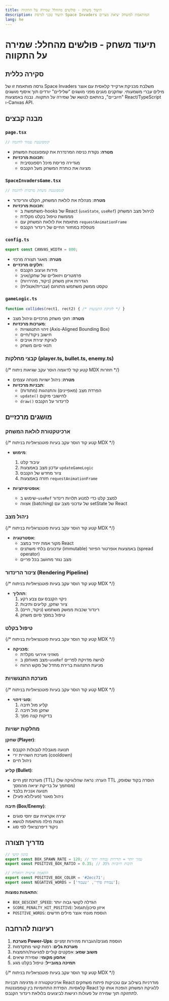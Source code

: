 ```yaml
---
title: תיעוד משחק - פולשים מהחלל שמירה על התקווה
description: תיעוד טכני לגרסת Space Invaders המותאמת למשחק יציאת מצרים
lang: he
---
```


# תיעוד משחק - פולשים מהחלל: שמירה על התקווה

## סקירה כללית
גרסה מותאמת זו של Space Invaders משלבת מכניקת ארקייד קלאסית עם אוצר מילים עברי משמעותי. שחקנים מגנים מפני מושגים "שליליים" יורדים תוך איסוף מושגים "חיוביים", בהתאם לנושא של שמירה על התקווה. נבנה באמצעות React/TypeScript ו-Canvas API.

## מבנה קבצים

### `page.tsx`
```typescript
// קומפוננטת עמוד לדוגמה
```
- **מטרה**: נקודת כניסה המרנדרת את קומפוננטת המשחק
- **תכונות מרכזיות**:
  - מגדירה פריסת מיכל רספונסיבית
  - מציגה את כותרת המשחק מעל הקנבס

### `SpaceInvadersGame.tsx`
```typescript
// קומפוננטת משחק מרכזית לדוגמה
```
- **מטרה**: מנהלת את לולאת המשחק, הקלט והרינדור
- **תכונות מרכזיות**:
  - משתמשת ב-hooks של React (`useState`, `useRef`) לניהול מצב המשחק
  - מממשת טיפול בקלט מקלדת
  - מתאמת את לולאת המשחק עם `requestAnimationFrame`
  - מטפלת במחזור החיים של רינדור הקנבס

### `config.ts`
```typescript
export const CANVAS_WIDTH = 800;
```
- **מטרה**: מאגר תצורה מרכזי
- **חלקים מרכזיים**:
  - מידות ועיצוב הקנבס
  - פרמטרים ויזואליים של שחקן/אויב
  - הגדרות איזון משחק (ניקוד, מהירויות)
  - טקסט ממשק משתמש מתורגם (עברית/אנגלית)

### `gameLogic.ts`
```typescript
function collides(rect1, rect2) { /* לוגיקת התנגשות */ }
```
- **מטרה**: חוקי משחק מרכזיים וניהול מצב
- **מערכות מרכזיות**:
  - זיהוי התנגשויות (Axis-Aligned Bounding Box)
  - חישוב ניקוד/חיים
  - לוגיקת יצירת אויבים
  - תנאי סיום משחק

### קבצי מחלקות (player.ts, bullet.ts, enemy.ts)
{/* קטע קוד לדוגמה הוסר עקב שגיאות ניתוח MDX חוזרות */}
- **מטרה**: ניהול ישויות מונחה עצמים
- **תבניות מרכזיות**:
  - הפרדת מצב (מאפיינים) והתנהגות (מתודות)
  - `update()` לחישובי מיקום
  - `draw()` לרינדור על הקנבס

## מושגים מרכזיים

### ארכיטקטורת לולאת המשחק
{/* קטע קוד הוסר עקב בעיות פוטנציאליות בניתוח MDX */}
- **מימוש**:
  1. עיבוד קלט
  2. עדכון מצב באמצעות `updateGameLogic`
  3. ציור מחדש של הקנבס
  4. חזרה באמצעות `requestAnimationFrame`

- **אופטימיזציות**:
  - שימוש ב-`useRef` למצב קלט כדי למנוע תלויות רינדור
  - אצווה (batching) של עדכוני מצב עם setState של React

### ניהול מצב
{/* קטע קוד הוסר עקב בעיות פוטנציאליות בניתוח MDX */}
- **אסטרטגיה**:
  - מקור אמת יחיד במצב React
  - עדכונים בלתי משתנים (immutable) באמצעות אופרטור הפיזור (spread operator)
  - מצב נגזר מחושב בכל פריים

### צינור הרינדור (Rendering Pipeline)
{/* קטע קוד הוסר עקב בעיות פוטנציאליות בניתוח MDX */}
- **תהליך**:
  1. ניקוי הקנבס עם צבע רקע
  2. ציור שחקן, קליעים ותיבות
  3. רינדור שכבות ממשק משתמש (ניקוד, חיים)
  4. טיפול במסך סיום משחק

### טיפול בקלט
{/* קטע קוד הוסר עקב בעיות פוטנציאליות בניתוח MDX */}
- **מכניקה**:
  - מאזיני אירועי מקלדת
  - מצב מאוחסן ב-`useRef` לגישה מדויקת לפריים
  - מניעת התנהגות ברירת מחדל של מקש הרווח

### מערכת התנגשויות
{/* קטע קוד הוסר עקב בעיות פוטנציאליות בניתוח MDX */}
- **סוגי זיהוי**:
  1. קליע מול תיבה
  2. שחקן מול תיבה
  3. בדיקות קצה מסך

### מחלקות ישויות
**שחקן (Player)**:
- תנועה מוגבלת לגבולות הקנבס
- מערכת השהיית ירי (cooldown)
- ניהול חיים

**קליע (Bullet)**:
- מערכת זמן חיים (TTL) (הערה: נראה שהלוגיקה של TTL הוסרה בקוד שסופק, מסתמך על בדיקת יציאה מהמסך)
- תנועה אנכית בלבד
- ניהול מאגר (פעיל/לא פעיל)

**תיבה (Box/Enemy)**:
- יצירה אקראית עם יחסי סוגים
- הצגת מילה מותאמת לנושא
- ניקוד דיפרנציאלי לפי סוג

## מדריך תצורה
```typescript
// כוונון קושי
export const BOX_SPAWN_RATE = 120; // נמוך יותר = תדירות גבוהה יותר
export const POSITIVE_BOX_RATIO = 0.35; // 35% תיבות חיוביות

// התאמה אישית ויזואלית
export const POSITIVE_BOX_COLOR = '#2ecc71';
export const NEGATIVE_WORDS = ['עבודת פרך', 'שעבוד'];
```
**התאמות נפוצות**:
- `BOX_DESCENT_SPEED`: הגדלה לקושי גבוה יותר
- `SCORE_PENALTY_HIT_POSITIVE`: איזון סיכון/תגמול
- `POSITIVE_WORDS`: הוספת מונחי אוצר מילים חדשים

## רעיונות להרחבה
1. **מערכת Power-Ups**: הוספת מגנים/הגברות מהירות זמניים
2. **מערכת גלים**: רמות קושי מתקדמות
3. **משוב שמע**: אפקטים קוליים לפגיעות/החמצות
4. **אחסון מקומי**: שמירת שיאים
5. **תמיכה במובייל**: טיפול בקלט מגע

{/* קטע קוד הוסר עקב בעיות פוטנציאליות בניתוח MDX */}

ארכיטקטורה זו מדגימה תבניות React מודרניות בשילוב עם טכניקות פיתוח משחקים קלאסיות. הפרדת התחומיות בין קומפוננטות React ללוגיקת המשחק הופכת אותו קל לתחזוקה תוך שמירה על פעולות רגישות לביצועים בלולאת רינדור הקנבס.
